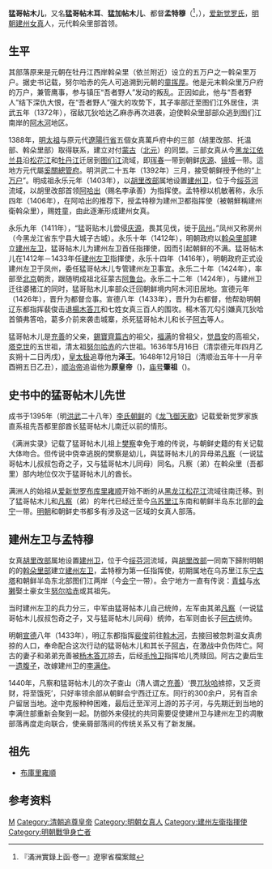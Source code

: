 {{Otheruses|subject=女真族的一部首領|other=对应《[[明实录|明实录]]》所称的[[瓦剌|瓦剌]]王'''猛哥帖木儿'''|乌格齐哈什哈}}
{{Emperorcn box|图像=
|名称=清肇祖
|姓名=孟特穆
|庙号='''[[肇祖|肇祖]]'''
|谥号='''原皇帝'''
|陵墓=
|政权=[[清朝|清朝]]
|出生日期=1370年
|逝世日期={{death year and age|1433|1370}}
|在位=
|父=
|母=
|年号=
}}
'''猛哥帖木儿'''，又名'''猛哥帖木耳'''、'''猛加帖木儿'''、都督'''孟特穆'''（{{lang-mnc|ᡩᡠᡩᡠ<br> ᠮᡝᡢᡨᡝ᠋ᠮᡠ|z=dudu mengtemu}}<ref>『滿洲實錄上函·卷一』遼寧省檔案館</ref>，{{bd|1370年||1433年||catIdx=M}}），[[爱新觉罗氏|爱新觉罗氏]]，[[明朝|明朝]][[建州女真|建州女真]]人，元代斡朵里部首领。

== 生平 ==
其部落原来是元朝在牡丹江西岸斡朵里（依兰附近）设立的五万户之一斡朵里万户。据史书记载，努尔哈赤的先人可追溯到元朝的[[童挥厚|童挥厚]]。他是元末斡朵里万户府的万户，兼管鹰事，参与镇压“吾者野人”发动的叛乱。正因如此，他与“吾者野人”结下深仇大恨，在“吾者野人”强大的攻势下，其子率部迁至图们江外居住，洪武五年（1372年），宿敌兀狄哈达乙麻赤再次进袭，迫使斡朵里部部众逃到图们江南岸的[[阿木河|阿木河]]地区。

1388年，[[明太祖|明太祖]]与原元代[[遼陽行省|遼陽行省]]五個女真萬戶府中的三部（胡里改部、托温部、斡朵里部）取得联系，建立对付[[蒙古|蒙古]]（[[北元|北元]]）的同盟。三部女真从今[[黑龙江|黑龙江]][[依兰县|依兰县]]沿[[松花江|松花江]]和[[牡丹江|牡丹江]]迁居到[[图们江|图们江]]流域，即[[珲春|珲春]]一带到朝鲜[[慶源郡|庆源]]、[[镜城|镜城]]一带。這地方元代屬[[奚關總管府|奚關總管府]]。明洪武二十五年（1392年）三月，接受朝鲜授予他的“上[[万户|万户]]”。明成祖永乐元年（1403年），以[[胡里改部|胡里改部]]属地设置[[建州卫|建州卫]]，位于今[[绥芬河|绥芬河]]流域，以胡里改部首领[[阿哈出|阿哈出]]（赐名李承善）为指挥使。孟特穆以机敏著称，永乐四年（1406年），在阿哈出的推荐下，授孟特穆为建州卫都指挥使（被朝鮮稱建州衛斡朵里），赐姓童，由此逐漸形成建州女真。

永乐九年（1411年），“猛哥贴木儿尝侵[[慶源郡|庆源]]，畏其见伐，徙于[[凤州|凤州]]。”凤州又称房州（今黑龙江省东宁县大城子古城）。永乐十年（1412年），明朝政府以[[斡朵里部|斡朵里部]]建立[[建州左卫|建州左卫]]，猛哥帖木儿为建州左卫首任指揮使，因而引起朝鲜的不满。猛哥帖木儿在1412年－1433年任[[建州左卫|建州左卫]]指揮使，永乐十四年（1416年），明朝政府正式设建州左卫于凤州，委任猛哥帖木儿专管建州左卫事宜。永乐二十年（1424年），率部至[[北京|北京]]朝贡，跟随明成祖北征蒙古[[阿鲁台|阿鲁台]]。永乐二十二年（1424年），与建州卫迁往婆猪江的同时，猛哥贴木儿率部众迁回朝鲜境内阿木河旧居地。宣德元年（1426年），晋升为都督佥事。宣德八年（1433年），晋升为右都督，他帮助明朝辽东都指挥裴俊击退[[楊木答兀|楊木答兀]]和七姓女真三百人的围攻。楊木答兀勾引嫌真兀狄哈首領弗答哈，葛多介前来袭击城寨，杀死猛哥帖木儿和长子[[阿古|阿古]]等人。

猛哥帖木儿是[[充善|充善]]的父亲，[[錫寶齊篇古|錫寶齊篇古]]的祖父，[[愛新覺羅福满|福满]]的曾祖父，[[觉昌安|觉昌安]]的高祖父，[[塔克世|塔克世]]的五世祖，清太祖[[努尔哈赤|努尔哈赤]]的六世祖。1636年5月16日（清崇德元年四月乙亥朔十二日丙戌），[[皇太极|皇太极]]追尊他为'''泽王'''。1648年12月18日（清顺治五年十一月辛酉朔五日乙丑），[[顺治帝|顺治帝]]追谥他为'''原皇帝'''（{{lang-mnc|ᡩᠠ<br>ᡥᡡᠸᠠᠩᡩᡳ|z=da hvwangdi}})，[[庙号|庙号]]'''肇祖'''（{{lang-mnc|ᡩᡝᡵᡳᠪᡠᡥᡝ<br>ᠮᠠᡶᠠ|z=deribuhe mafa}})。

== 史书中的猛哥帖木儿先世 ==
成书于1395年（明[[洪武|洪武]]二十八年）[[李氏朝鲜|李氏朝鲜]]的《[[龙飞御天歌|龙飞御天歌]]》记载爱新觉罗家族直系祖先吾都里部酋长猛哥帖木儿南迁以前的情形。

{{quote|东北一道，本鳖基之地也，畏威怀德久矣，野人酋长，远至移阑豆漫，皆服事，常佩目剑，入卫潜即，呢传左右，东征西伐，靡不从焉.}}

《满洲实录》记载了猛哥帖木儿祖上[[樊察|樊察]]幸免于难的传说，与朝鲜史籍的有关记载大体吻合。但传说中侥幸逃脱的樊察是幼儿，與猛哥帖木儿的异母弟[[凡察|凡察]]（一说猛哥帖木儿叔叔包奇之子，又与猛哥帖木儿同母）同名。凡察（弟）在斡朵里（吾都里）部内地位仅次于猛哥帖木儿的酋长。

满洲人的始祖从[[爱新觉罗布库里雍顺|爱新觉罗布库里雍顺]]开始不断的从[[黑龙江|黑龙江]][[松花江|松花江]]流域往南迁移。到了猛哥帖木儿和[[凡察|凡察]]（弟）的年代已经迁至今[[乌苏里江|乌苏里江]]东南和朝鲜半岛东北部的[[会宁|会宁]]一带。[[明朝|明朝]]和朝鲜史书都多有涉及这一区域的女真人部落。

== 建州左卫与孟特穆 ==
女真[[胡里改部|胡里改部]]属地设置[[建州卫|建州卫]]，位于今[[绥芬河|绥芬河]]流域，與[[胡里改部|胡里改部]]一同南下歸附明朝的的[[斡朵里部|斡朵里部]]建立[[建州左卫|建州左卫]]，孟特穆为第一任指挥使，初期属地在乌苏里江东[[宁古塔|宁古塔]]和朝鲜半岛东北部图们江两岸（今[[会宁市|会宁]]一带）。会宁地方一直有传说：[[青蛙|青蛙]]与[[水獭|水獭]]娶土豪女生[[努尔哈赤|努尔哈赤]]或其祖先。

当时建州左卫的兵力分三，中军由猛哥帖本儿自己统帅，左军由其弟[[凡察|凡察]]（一说猛哥帖木儿叔叔包奇之子，又与猛哥帖木儿同母）统帅，右军则由长子[[阿古|阿古]]统帅。

明朝[[宣德|宣德]]八年（1433年），明辽东都指挥[[裴俊|裴俊]]前往[[斡木河|斡木河]]，去接回被忽刺温女真虏掠的人口，奉命配合这次行动的猛哥帖木儿和其长子[[阿古|阿古]]，在激战中负伤阵亡。阿古的妻子和弟弟充善被[[杨木答兀|杨木答兀]]掠去，后经[[毛怜卫|毛怜卫]]指挥哈儿秃赎回。阿古之妻后生一[[遗腹子|遗腹子]]，改嫁建州卫的[[李满住|李满住]]。

1440年，凡察和猛哥帖木儿的次子查山（清人谓之[[充善|充善]]）‘畏[[兀狄哈|兀狄哈]]掳掠，又乏资财，将至饿死’，只好率领余部从朝鲜会宁西迁辽东。同行的300余户，另有百余户留居当地。途中克服种种困难，最后迁至浑河上游的苏子河，与先期迁到当地的李满住部重新会聚到一起。防御外来侵扰的共同需要促使建州卫与建州左卫的凋散部落再度走向联合，使亲屑部落间的传统关系又有了新发展。

== 祖先 ==
* [[布庫里雍順|布庫里雍順]]

== 参考资料 ==
{{reflist|2}}
{{start box}}
{{s-none|由[[建州衛|建州衛]]析置}}
{{s-title|[[建州左衛|建州左衛]]指揮使|不詳—1433年<br />孟特穆}}
{{s-after|弟[[凡察|凡察]]}}
{{end box}}
{{中国皇帝|[[童挥厚|童挥厚]]|子清興祖[[福滿|福滿]]|[[清朝君主列表#清朝追尊皇帝|清朝追尊皇帝]]|'''清肇祖孟特穆'''}}
{{清朝皇帝}}

[[Category:爱新觉罗氏|M]]
[[Category:清朝追尊皇帝|Category:清朝追尊皇帝]]
[[Category:明朝女真人|Category:明朝女真人]]
[[Category:建州左衛指揮使|Category:建州左衛指揮使]]
[[Category:明朝戰爭身亡者|Category:明朝戰爭身亡者]]
